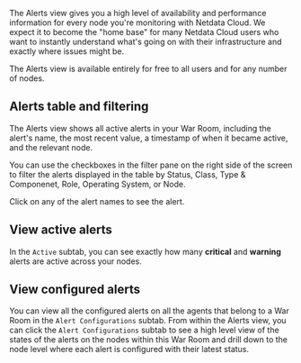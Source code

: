 <!--
title: "Alerts smartboard"
description: ""
type: "reference"
custom_edit_url: "https://github.com/netdata/netdata/blob/master/docs/cloud/alerts-notifications/smartboard.mdx"
sidebar_label: "Alerts smartboard"
learn_status: "Published"
learn_topic_type: "Tasks"
learn_rel_path: "Operations/Alerts"
-->

The Alerts view gives you a high level of availability and performance information for every node you're
monitoring with Netdata Cloud. We expect it to become the "home base" for many Netdata Cloud users who want to instantly
understand what's going on with their infrastructure and exactly where issues might be.

The Alerts view is available entirely for free to all users and for any number of nodes.

## Alerts table and filtering

The Alerts view shows all active alerts in your War Room, including the alert's name, the most recent value, a
timestamp of when it became active, and the relevant node.

You can use the checkboxes in the filter pane on the right side of the screen to filter the alerts displayed in the
table
by Status, Class, Type & Componenet, Role, Operating System, or Node.

Click on any of the alert names to see the alert.

## View active alerts

In the `Active` subtab, you can see exactly how many **critical** and **warning** alerts are active across your nodes.

## View configured alerts

You can view all the configured alerts on all the agents that belong to a War Room in the `Alert Configurations` subtab.
From within the Alerts view, you can click the `Alert Configurations` subtab to see a high level view of the states of
the alerts on the nodes within this War Room and drill down to the node level where each alert is configured with their
latest status.








